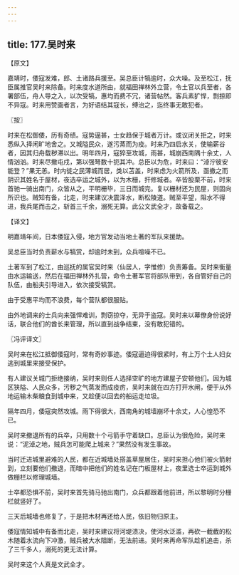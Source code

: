 ```yaml
---
---
---
```

title: 177.吴时来
---



【原文】

嘉靖时，倭寇发难，郎、土诸路兵援至。吴总臣计犒逾时，众大噪。及至松江，抚臣属推官吴时来除备。时来度水道所由，就福田禅林外立营，令土官以兵至者，各署部伍，舟人导之入，以次受犒，惠均而费不冗，诸营帖然。客兵素犷悍，剽掠即不异寇。时来用赞画者言，为好语结其寇长，缚治之，迄终事无敢犯者。

〖按〗

时来在松御倭，历有奇绩。寇势逼甚，士女趋保于城者万计。或议闭关拒之，时来悉纵入择闲旷地舍之。又城隘民众，遂污蒸而为疫。时来乃四启水关，使输薪谷者，因其归舟载秽滞以出。明年四月，寇猝至攻城，雨甚，城崩西南隅十余丈，人情汹汹。时来尽撤屯戍，第以强弩数十扼其冲。总臣以为危，时来曰：“淖泞彼安能登？”果无恙。时内徙之民薄城而居，类以苫盖，时来虑为火箭所及，亟撤之而阴识其姓名于屋材，夜选卒运之城外，以为木栅，扞修城者。卒皆股栗不前，时来首驰一骑出南门，众皆从之，平明栅毕，三日而城完。复以栅材还为民屋，则固向所识也。贼知有备，北走，时来建议决震泽水，断松陵道。贼至平望，阻水不得进，我兵尾而击之，斩首三千余，溺死无算。此公文武全才，故备载之。

【译文】

明嘉靖年间，日本倭寇入侵，地方官发动当地土著的军队来援助。

吴总臣当时负责薪水与犒赏，却逾时未到，众兵喧噪不已。

土著军到了松江，由巡抚的属官吴时来（仙居人，字惟修）负责筹备。吴时来衡量由水运输送，然后在福田禅林外扎营，命令土著军官将部队带到，各自管好自己的队伍，由船夫引导进入，依次接受犒赏。

由于受惠平均而不浪费，每个营队都很服贴。

由外地调来的士兵向来强悍难训，剽窃掠夺，无异于盗寇。吴时来以幕僚身份说好话，联合他们的酋长来管理，所以直到战争结束，没有敢犯错的。

〖冯评译文〗

吴时来在松江抵御倭寇时，常有奇妙事迹。倭寇逼迫得很紧时，有上万个土人妇女逃到城里来接受保护。

有人建议关城门拒绝接纳，吴时来则任人选择空旷的地方建屋子安顿他们。因为城区狭隘、人民众多，污秽之气蒸发而成疫疠，吴时来就在四方打开水闸，便于从外地运输木柴粮食到城中来，又趁便以回去的船运走垃圾。

隔年四月，倭寇突然攻城。雨下得很大，西南角的城墙崩坏十余丈，人心惶恐不已。

吴时来撤退所有的兵卒，只用数十个弓箭手守着缺口。总臣认为很危险，吴时来说：“泥淖之地，贼兵怎可能爬上城来？”果然没有发生事故。

当时迁进城里避难的人民，都在近城墙处搭盖草屋居住，吴时来担心他们被火箭射到，立刻要他们撤退，而暗中把他们的姓名记在门板屋材上，夜里选士卒运到城外做栅栏以修理城墙。

士卒都恐惧不前，吴时来首先骑马驰出南门，众兵都跟着他前进，所以黎明时分栅栏就竖好了。

三天后城墙也修复了，于是把木材再还给人民，依旧物归原主。

倭寇情知城中有备而北走，吴时来建议将河堤溃决，使河水泛滥，再砍一截截的松木随着水流向下冲激，贼兵被大水阻断，无法前进。吴时来再命军队趁机追击，杀了三千多人，溺死的更无法计算。

吴时来这个人真是文武全才。